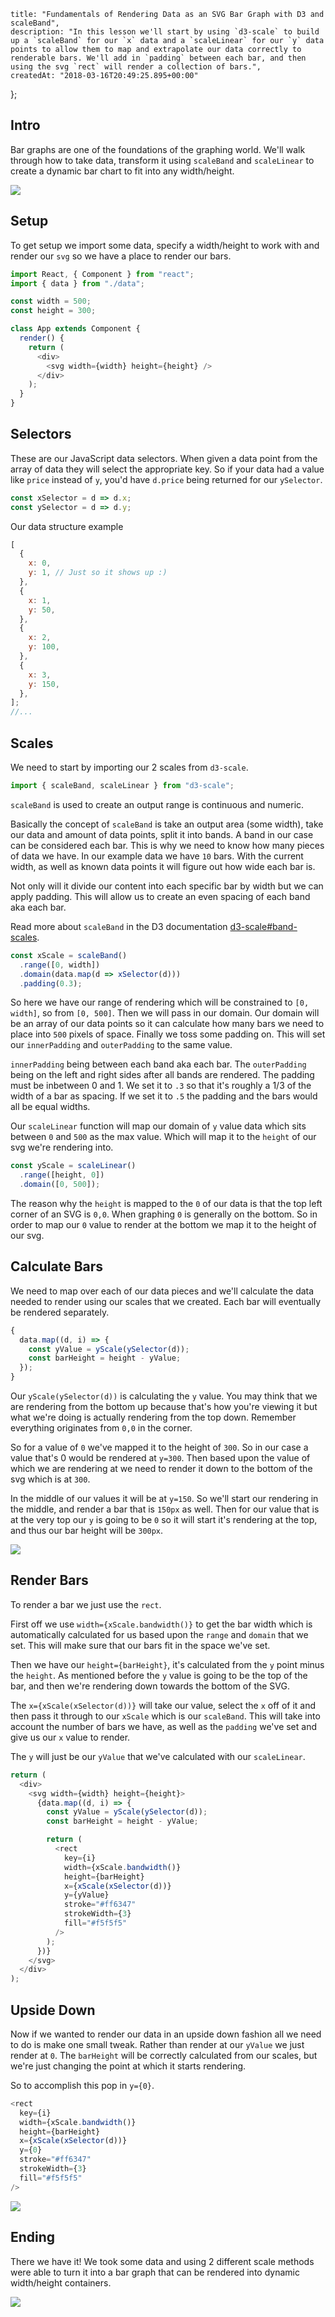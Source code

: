    title: "Fundamentals of Rendering Data as an SVG Bar Graph with D3 and scaleBand",
    description: "In this lesson we'll start by using `d3-scale` to build up a `scaleBand` for our `x` data and a `scaleLinear` for our `y` data points to allow them to map and extrapolate our data correctly to renderable bars. We'll add in `padding` between each bar, and then using the svg `rect` will render a collection of bars.",
    createdAt: "2018-03-16T20:49:25.895+00:00"
};


    
## Intro

Bar graphs are one of the foundations of the graphing world. We'll walk through how to take data, transform it using `scaleBand` and `scaleLinear` to create a dynamic bar chart to fit into any width/height.

![](https://images.codedaily.io/lessons/d3Basics/scaleBandBars/bars.png)

## Setup

To get setup we import some data, specify a width/height to work with and render our `svg` so we have a place to render our bars.

```js
import React, { Component } from "react";
import { data } from "./data";

const width = 500;
const height = 300;

class App extends Component {
  render() {
    return (
      <div>
        <svg width={width} height={height} />
      </div>
    );
  }
}
```

## Selectors

These are our JavaScript data selectors. When given a data point from the array of data they will select the appropriate key.
So if your data had a value like `price` instead of `y`, you'd have `d.price` being returned for our `ySelector`.

```js
const xSelector = d => d.x;
const ySelector = d => d.y;
```

Our data structure example

```js
[
  {
    x: 0,
    y: 1, // Just so it shows up :)
  },
  {
    x: 1,
    y: 50,
  },
  {
    x: 2,
    y: 100,
  },
  {
    x: 3,
    y: 150,
  },
];
//...
```

## Scales

We need to start by importing our 2 scales from `d3-scale`.

```js
import { scaleBand, scaleLinear } from "d3-scale";
```

`scaleBand` is used to create an output range is continuous and numeric.

Basically the concept of `scaleBand` is take an output area (some width), take our data and amount of data points, split it into bands.
A band in our case can be considered each bar. This is why we need to know how many pieces of data we have. In our example data we have `10` bars. With the current width, as well as known data points it will figure out how wide each bar is.

Not only will it divide our content into each specific bar by width but we can apply padding. This will allow us to create an even spacing of each band aka each bar.

Read more about `scaleBand` in the D3 documentation [d3-scale#band-scales](https://github.com/d3/d3-scale#band-scales).

```js
const xScale = scaleBand()
  .range([0, width])
  .domain(data.map(d => xSelector(d)))
  .padding(0.3);
```

So here we have our range of rendering which will be constrained to `[0, width]`, so from `[0, 500]`. Then we will pass in our domain.
Our domain will be an array of our data points so it can calculate how many bars we need to place into `500` pixels of space. Finally we toss some padding on. This will set our `innerPadding` and `outerPadding` to the same value.

`innerPadding` being between each band aka each bar. The `outerPadding` being on the left and right sides after all bands are rendered. The padding must be inbetween 0 and 1. We set it to `.3` so that it's roughly a 1/3 of the width of a bar as spacing. If we set it to `.5` the padding and the bars would all be equal widths.

Our `scaleLinear` function will map our domain of `y` value data which sits between `0` and `500` as the max value. Which will map it to the `height` of our svg we're rendering into.

```js
const yScale = scaleLinear()
  .range([height, 0])
  .domain([0, 500]);
```

The reason why the `height` is mapped to the `0` of our data is that the top left corner of an SVG is `0,0`. When graphing `0` is generally on the bottom. So in order to map our `0` value to render at the bottom we map it to the height of our svg.

## Calculate Bars

We need to map over each of our data pieces and we'll calculate the data needed to render using our scales that we created. Each bar will eventually be rendered separately.

```js
{
  data.map((d, i) => {
    const yValue = yScale(ySelector(d));
    const barHeight = height - yValue;
  });
}
```

Our `yScale(ySelector(d))` is calculating the `y` value. You may think that we are rendering from the bottom up because that's how you're viewing it but what we're doing is actually rendering from the top down. Remember everything originates from `0,0` in the corner.

So for a value of `0` we've mapped it to the height of `300`. So in our case a value that's 0 would be rendered at `y=300`. Then based upon the value of which we are rendering at we need to render it down to the bottom of the svg which is at `300`.

In the middle of our values it will be at `y=150`. So we'll start our rendering in the middle, and render a bar that is `150px` as well. Then for our value that is at the very top our `y` is going to be `0` so it will start it's rendering at the top, and thus our bar height will be `300px`.

![](https://images.codedaily.io/lessons/d3Basics/scaleBandBars/bars_annotated.png)

## Render Bars

To render a bar we just use the `rect`.

First off we use `width={xScale.bandwidth()}` to get the bar width which is automatically calculated for us based upon the `range` and `domain` that we set. This will make sure that our bars fit in the space we've set.

Then we have our `height={barHeight}`, it's calculated from the `y` point minus the `height`. As mentioned before the `y` value is going to be the top of the bar, and then we're rendering down towards the bottom of the SVG.

The `x={xScale(xSelector(d))}` will take our value, select the `x` off of it and then pass it through to our `xScale` which is our `scaleBand`. This will take into account the number of bars we have, as well as the `padding` we've set and give us our `x` value to render.

The `y` will just be our `yValue` that we've calculated with our `scaleLinear`.

```js
return (
  <div>
    <svg width={width} height={height}>
      {data.map((d, i) => {
        const yValue = yScale(ySelector(d));
        const barHeight = height - yValue;

        return (
          <rect
            key={i}
            width={xScale.bandwidth()}
            height={barHeight}
            x={xScale(xSelector(d))}
            y={yValue}
            stroke="#ff6347"
            strokeWidth={3}
            fill="#f5f5f5"
          />
        );
      })}
    </svg>
  </div>
);
```

## Upside Down

Now if we wanted to render our data in an upside down fashion all we need to do is make one small tweak. Rather than render at our `yValue` we just render at `0`. The `barHeight` will be correctly calculated from our scales, but we're just changing the point at which it starts rendering.

So to accomplish this pop in `y={0}`.

```js
<rect
  key={i}
  width={xScale.bandwidth()}
  height={barHeight}
  x={xScale(xSelector(d))}
  y={0}
  stroke="#ff6347"
  strokeWidth={3}
  fill="#f5f5f5"
/>
```

![](https://images.codedaily.io/lessons/d3Basics/scaleBandBars/bars_upside_down.png)

## Ending

There we have it! We took some data and using 2 different scale methods were able to turn it into a bar graph that can be rendered into dynamic width/height containers.

![](https://images.codedaily.io/lessons/d3Basics/scaleBandBars/bars.png)
